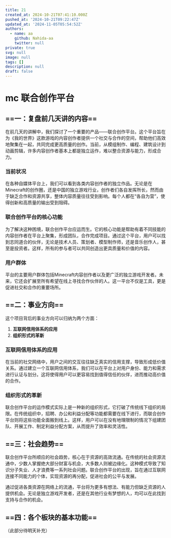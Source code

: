 ```yaml
---
title: 21
created_at: 2024-10-21T07:41:10.000Z
pushed_at: '2024-10-21T09:22:47Z'
updated_at: '2024-11-05T05:54:52Z'
authors:
  - name: aa
    github: Nahida-aa
    twitter: null
private: true
svg: null
image: null
tags: []
description: null
draft: false
---
```

# mc 联合创作平台
## ==一：复盘前几天讲的内容==


在前几天的讲解中，我们探讨了一个重要的产品——联合创作平台。这个平台旨在为《我的世界》这款游戏的内容创作者提供一个社交与合作的空间，帮助他们高效地聚集在一起，共同完成更高质量的创作。当前，从模组制作、编程、建筑设计到动画剪辑，许多内容创作者基本上都是独立运作，难以整合资源与能力，形成合力。

### 当前状况
在各种自媒体平台上，我们可以看到各类内容创作者的独立作品。无论是在Minecraft的创作圈，还是中国的独立游戏行业，创作者们各自发挥所长，然而由于缺乏合作和资源共享，整体内容质量往往受到影响。每个人都在“各自为营”，使得创新和高质量的输出受到阻碍。

### 联合创作平台的核心功能
为了解决这种困境，联合创作平台应运而生。它的核心功能是帮助有着不同技能的内容创作者在平台上聚集，形成团队，合作完成项目。通过这个平台，用户可以找到志同道合的伙伴，无论是技术人员、策划者、模型制作师，还是音乐创作人，甚至是投资者。这样，所有的参与者可以共同创造出更具质量和价值的内容。

### 用户群体
平台的主要用户群体包括Minecraft内容创作者以及更广泛的独立游戏开发者。未来，它还会扩展至所有希望在线上寻找合作伙伴的人。这一平台不仅是工具，更是促进社交和合作的重要场所。

## ==二：事业方向==

这个项目背后的事业方向可以归纳为两个方面：

1. **互联网信用体系的应用**
2. **组织形式的革新**

### 互联网信用体系的应用
在当前的社交网络中，用户之间的交互往往缺乏真实的信用支撑，导致形成低价值关系。通过建立一个互联网信用体系，我们可以在平台上对用户身份、能力和需求进行认证与划分。这将使得用户可以更容易找到值得信任的伙伴，进而推动高价值的合作。

### 组织形式的革新
联合创作平台的运作模式实际上是一种新的组织形式，它打破了传统线下组织的局限。在传统组织中，招聘、办公和利益分配等功能都需要在线下进行，而联合创作平台则将这些功能全面搬到线上。这样，用户可以在没有地理限制的情况下组建团队、开展工作、制定利益分配方案，从而提升了效率和灵活性。

## ==三：社会趋势==

联合创作平台所顺应的社会趋势，核心在于资源的高效流通。在传统的社会资源流通中，少数人掌握绝大部分财富与机会，大多数人则被边缘化。这种模式导致了知识分子失业、人才浪费等一系列社会问题。联合创作平台的出现，旨在通过互联网连接不同能力的个体，实现资源的再分配，促进社会的公平与发展。

通过促进各类资源在网络上的流通，平台将为更多有想法、有能力但缺乏资源的人提供机会。无论是独立游戏开发者，还是在其他行业有梦想的人，均可以在此找到支持与合作的机会。

## ==四：各个板块的基本功能==

（此部分待明天补充）




